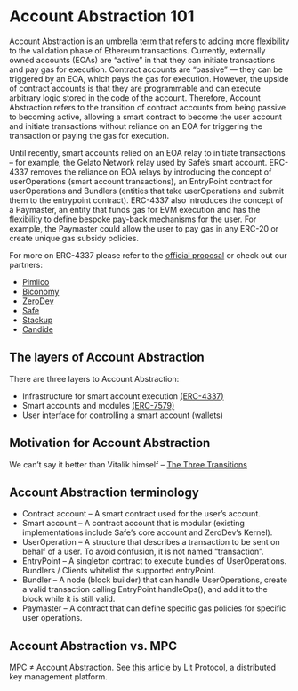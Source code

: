 # Account Abstraction 101

Account Abstraction is an umbrella term that refers to adding more flexibility to the validation phase of Ethereum transactions. Currently, externally owned accounts (EOAs) are “active” in that they can initiate transactions and pay gas for execution. Contract accounts are “passive” — they can be triggered by an EOA, which pays the gas for execution. However, the upside of contract accounts is that they are programmable and can execute arbitrary logic stored in the code of the account. Therefore, Account Abstraction refers to the transition of contract accounts from being passive to becoming active, allowing a smart contract to become the user account and initiate transactions without reliance on an EOA for triggering the transaction or paying the gas for execution.

Until recently, smart accounts relied on an EOA relay to initiate transactions – for example, the Gelato Network relay used by Safe’s smart account. ERC-4337 removes the reliance on EOA relays by introducing the concept of userOperations (smart account transactions), an EntryPoint contract for userOperations and Bundlers (entities that take userOperations and submit them to the entrypoint contract). ERC-4337 also introduces the concept of a Paymaster, an entity that funds gas for EVM execution and has the flexibility to define bespoke pay-back mechanisms for the user. For example, the Paymaster could allow the user to pay gas in any ERC-20 or create unique gas subsidy policies.

For more on ERC-4337 please refer to the [official proposal](https://eips.ethereum.org/EIPS/eip-4337) or check out our partners:

- [Pimlico](https://www.pimlico.io/)
- [Biconomy](https://biconomy.io/)
- [ZeroDev](https://zerodev.app/)
- [Safe](https://safe.global/)
- [Stackup](https://www.stackup.sh/)
- [Candide](https://www.candidewallet.com/)

## The layers of Account Abstraction

There are three layers to Account Abstraction:

- Infrastructure for smart account execution [(ERC-4337)](https://eips.ethereum.org/EIPS/eip-4337)
- Smart accounts and modules [(ERC-7579)](https://eips.ethereum.org/EIPS/eip-7579)
- User interface for controlling a smart account (wallets)

## Motivation for Account Abstraction

We can’t say it better than Vitalik himself – [The Three Transitions](https://vitalik.eth.limo/general/2023/06/09/three_transitions.html)

## Account Abstraction terminology

- Contract account – A smart contract used for the user’s account.
- Smart account – A contract account that is modular (existing implementations include Safe’s core account and ZeroDev’s Kernel).
- UserOperation – A structure that describes a transaction to be sent on behalf of a user. To avoid confusion, it is not named “transaction”.
- EntryPoint – A singleton contract to execute bundles of UserOperations. Bundlers / Clients whitelist the supported entryPoint.
- Bundler – A node (block builder) that can handle UserOperations, create a valid transaction calling EntryPoint.handleOps(), and add it to the block while it is still valid.
- Paymaster – A contract that can define specific gas policies for specific user operations.

## Account Abstraction vs. MPC

MPC ≠ Account Abstraction. See [this article](https://spark.litprotocol.com/mass-adoption-of-digital-ownership-and-progressive-self-custody/) by Lit Protocol, a distributed key management platform.
